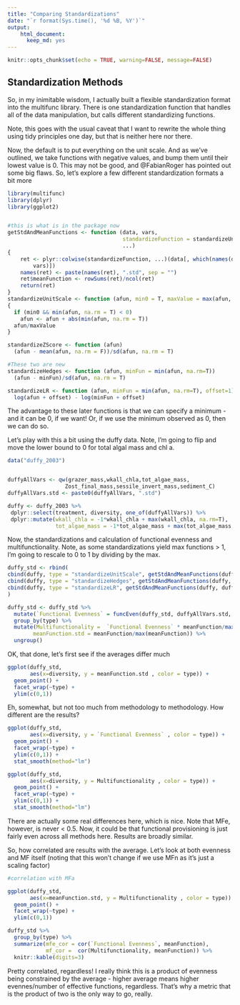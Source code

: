 ```yaml
---
title: "Comparing Standardizations"
date: "`r format(Sys.time(), '%d %B, %Y')`" 
output: 
    html_document:
      keep_md: yes
---
```


```r
knitr::opts_chunk$set(echo = TRUE, warning=FALSE, message=FALSE)
```

## Standardization Methods

So, in my inimitable wisdom, I actually built a flexible standardization format into the multifunc library. There is one standardization function that handles all of the data manipulation, but calls different standardizing functions. 

Note, this goes with the usual caveat that I want to rewrite the whole thing using tidy principles one day, but that is neither here nor there.

Now, the default is to put everything on the unit scale. And as we've outlined, we take functions with negative values, and bump them until their lowest value is 0. This may not be good, and @FabianRoger has pointed out some big flaws. So, let's explore a few different standardization formats a bit more

```r
library(multifunc)
library(dplyr)
library(ggplot2)


#this is what is in the package now
getStdAndMeanFunctions <- function (data, vars, 
                                    standardizeFunction = standardizeUnitScale,
                                    ...) 
{
    ret <- plyr::colwise(standardizeFunction, ...)(data[, which(names(data) %in% 
        vars)])
    names(ret) <- paste(names(ret), ".std", sep = "")
    ret$meanFunction <- rowSums(ret)/ncol(ret)
    return(ret)
}
standardizeUnitScale <- function (afun, min0 = T, maxValue = max(afun, na.rm = T)) 
{
  if (min0 && min(afun, na.rm = T) < 0) 
    afun <- afun + abs(min(afun, na.rm = T))
  afun/maxValue
}

standardizeZScore <- function (afun) 
  (afun - mean(afun, na.rm = F))/sd(afun, na.rm = T)

#These two are new
standardizeHedges <- function (afun, minFun = min(afun, na.rm=T)) 
  (afun - minFun)/sd(afun, na.rm = T)

standardizeLR <- function (afun, minFun = min(afun, na.rm=T), offset=1)
  log(afun + offset) - log(minFun + offset)
```

The advantage to these later functions is that we can specify a minimum - and it can be 0, if we want! Or, if we use the minimum observed as 0, then we can do so.

Let's play with this a bit using the duffy data. Note, I'm going to flip and move the lower bound to 0 for total algal mass and chl a.

```r
data("duffy_2003")


duffyAllVars <- qw(grazer_mass,wkall_chla,tot_algae_mass,
                  Zost_final_mass,sessile_invert_mass,sediment_C)
duffyAllVars.std <- paste0(duffyAllVars, ".std")

duffy <- duffy_2003 %>%
 dplyr::select(treatment, diversity, one_of(duffyAllVars)) %>%
 dplyr::mutate(wkall_chla = -1*wkall_chla + max(wkall_chla, na.rm=T),
               tot_algae_mass = -1*tot_algae_mass + max(tot_algae_mass, na.rm=T))
```

Now, the standardizations and calculation of functional evenness and multifunctionality. Note, as some standardizations yield max functions > 1, I'm going to rescale to 0 to 1 by dividing by the max.

```r
duffy_std <- rbind(
cbind(duffy, type = "standardizeUnitScale", getStdAndMeanFunctions(duffy, duffyAllVars)),
cbind(duffy, type = "standardizeHedges", getStdAndMeanFunctions(duffy, duffyAllVars, standardizeHedges, minFun=0)),
cbind(duffy, type = "standardizeLR", getStdAndMeanFunctions(duffy, duffyAllVars, standardizeLR))
)

duffy_std <- duffy_std %>%
  mutate(`Functional Evenness` = funcEven(duffy_std, duffyAllVars.std, q=1)) %>%
  group_by(type) %>%
  mutate(Multifunctionality =  `Functional Evenness` * meanFunction/max(meanFunction),
        meanFunction.std = meanFunction/max(meanFunction)) %>%
  ungroup()

```

OK, that done, let's first see if the averages differ much
```r
ggplot(duffy_std,
       aes(x=diversity, y = meanFunction.std , color = type)) +
  geom_point() +
  facet_wrap(~type) +
  ylim(c(0,1))
```

Eh, somewhat, but not too much from methodology to methodology.  How different are the results?

```r

ggplot(duffy_std,
       aes(x=diversity, y = `Functional Evenness` , color = type)) +
  geom_point() +
  facet_wrap(~type) +
  ylim(c(0,1)) +
  stat_smooth(method="lm")

ggplot(duffy_std,
       aes(x=diversity, y = Multifunctionality , color = type)) +
  geom_point() +
  facet_wrap(~type) +
  ylim(c(0,1)) +
  stat_smooth(method="lm")

```

There are actually some real differences here, which is nice. Note that MFe, however, is never < 0.5. Now, it could be that functional provisioning is just fairly even across all methods here. Results are broadly similar.


So, how correlated are results with the average. Let's look at both evenness and MF itself (noting that this won't change if we use MFn as it's just a scaling factor)

```r
#correlation with MFa

ggplot(duffy_std,
       aes(x=meanFunction.std, y = Multifunctionality , color = type)) +
  geom_point() +
  facet_wrap(~type) +
  ylim(c(0,1))

duffy_std %>%
  group_by(type) %>%
  summarize(mfe_cor = cor(`Functional Evenness`, meanFunction),
            mf_cor =  cor(Multifunctionality, meanFunction)) %>%
  knitr::kable(digits=3)
```

Pretty correlated, regardless! I really think this is a product of evenness being constrained by the average - higher average means higher evennes/number of effective functions, regardless. That's why a metric that is the product of two is the only way to go, really.
